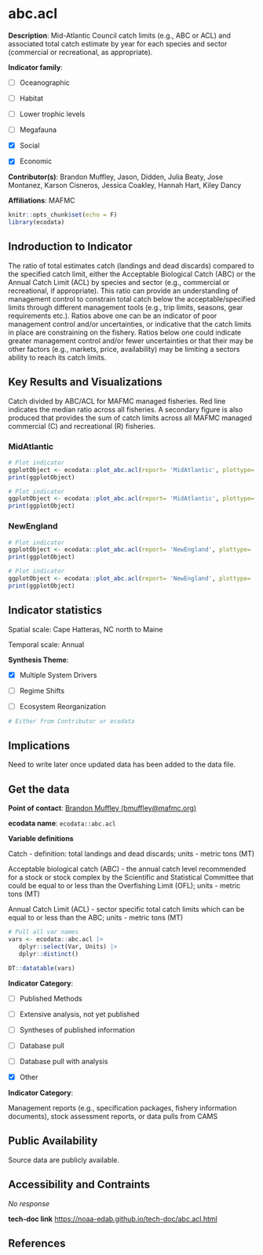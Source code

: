 # abc.acl

**Description**: Mid-Atlantic Council catch limits (e.g., ABC or ACL) and associated total catch estimate by year for each species and sector (commercial or recreational, as appropriate).

**Indicator family**: 

- [ ] Oceanographic
- [ ] Habitat
- [ ] Lower trophic levels
- [ ] Megafauna
- [X] Social
- [X] Economic

**Contributor(s)**: Brandon Muffley, Jason, Didden, Julia Beaty, Jose Montanez, Karson Cisneros, Jessica Coakley, Hannah Hart, Kiley Dancy

**Affiliations**: MAFMC

```{r echo=FALSE}
knitr::opts_chunk$set(echo = F)
library(ecodata)
```
## Indroduction to Indicator
The ratio of total estimates catch (landings and dead discards) compared to the specified catch limit, either the Acceptable Biological Catch (ABC) or the Annual Catch Limit (ACL) by species and sector (e.g., commercial or recreational, if appropriate). This ratio can provide an understanding of management control to constrain total catch below the acceptable/specified limits through different management tools (e.g., trip limits, seasons, gear requirements etc.). Ratios above one can be an indicator of poor management control and/or uncertainties, or indicative that the catch limits in place are constraining on the fishery. Ratios below one could indicate greater management control and/or fewer uncertainties or that their may be other factors (e.g., markets, price, availability) may be limiting a sectors ability to reach its catch limits.

## Key Results and Visualizations
Catch divided by ABC/ACL for MAFMC managed fisheries. Red line indicates the median ratio across all fisheries. A secondary figure is also produced that provides the sum of catch limits across all MAFMC managed commercial (C) and recreational (R) fisheries.

### MidAtlantic

```{r plot_abc.aclMidAtlanticStacked}
# Plot indicator
ggplotObject <- ecodata::plot_abc.acl(report= 'MidAtlantic', plottype= 'Stacked')
print(ggplotObject)
```

```{r plot_abc.aclMidAtlanticCatch}
# Plot indicator
ggplotObject <- ecodata::plot_abc.acl(report= 'MidAtlantic', plottype= 'Catch')
print(ggplotObject)
```

### NewEngland

```{r plot_abc.aclNewEnglandStacked}
# Plot indicator
ggplotObject <- ecodata::plot_abc.acl(report= 'NewEngland', plottype= 'Stacked')
print(ggplotObject)
```

```{r plot_abc.aclNewEnglandCatch}
# Plot indicator
ggplotObject <- ecodata::plot_abc.acl(report= 'NewEngland', plottype= 'Catch')
print(ggplotObject)
```


## Indicator statistics 
Spatial scale: Cape Hatteras, NC north to Maine

Temporal scale: Annual

**Synthesis Theme**:

- [X] Multiple System Drivers
- [ ] Regime Shifts
- [ ] Ecosystem Reorganization

```{r autostats_abc.acl}
# Either from Contributor or ecodata
```

## Implications
Need to write later once updated data has been added to the data file.

## Get the data

**Point of contact**: [Brandon Muffley (bmuffley@mafmc.org)](Brandon Muffley (bmuffley@mafmc.org)){.email}

**ecodata name**: `ecodata::abc.acl`

**Variable definitions**

Catch - definition: total landings and dead discards; units - metric tons (MT) 
Acceptable biological catch (ABC) - the annual catch level recommended for a stock or stock complex by the Scientific and Statistical Committee that could be equal to or less than the Overfishing Limit (OFL); units - metric tons (MT) 
Annual Catch Limit (ACL) - sector specific total catch limits which can be equal to or less than the ABC; units - metric tons (MT)

```{r vars_abc.acl}
# Pull all var names
vars <- ecodata::abc.acl |>
   dplyr::select(Var, Units) |>
   dplyr::distinct()

DT::datatable(vars)
```
**Indicator Category**:

- [ ] Published Methods
- [ ] Extensive analysis, not yet published
- [ ] Syntheses of published information
- [ ] Database pull
- [ ] Database pull with analysis
- [X] Other

**Indicator Category**:

Management reports (e.g., specification packages, fishery information documents), stock assessment reports, or data pulls from CAMS

## Public Availability

Source data are publicly available.

## Accessibility and Contraints

_No response_

**tech-doc link**
<https://noaa-edab.github.io/tech-doc/abc.acl.html>

## References

